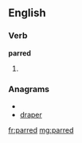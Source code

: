 ==English==

===Verb===
'''parred'''

# {{past of|[[par]]}}

===Anagrams===
* {{alphagram|adeprr}}
* [[draper#English|draper]]

[[fr:parred]]
[[mg:parred]]